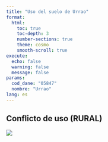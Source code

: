 ```yaml
---
title: "Uso del suelo de Urrao"
format: 
  html:
    toc: true
    toc-depth: 3
    number-sections: true
    theme: cosmo
    smooth-scroll: true
execute:
  echo: false
  warning: false
  message: false
params:
  cod_dane: "05847"
  nombre: "Urrao"
lang: es
---
```



## Conflicto de uso (RURAL)

![](img_r1/conf_porcentajes.png)

